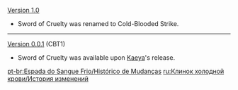 {{Change History/Header}}
[[Version 1.0]]
*Sword of Cruelty was renamed to Cold-Blooded Strike.
----
[[Version 0.0.1]] (CBT1)
*Sword of Cruelty was available upon [[Kaeya]]'s release.
<noinclude>


[[pt-br:Espada do Sangue Frio/Histórico de Mudanças]]
[[ru:Клинок холодной крови/История изменений]]
</noinclude>